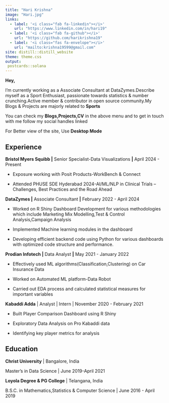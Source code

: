 ```yaml
---
title: "Hari Krishna"
image: "Hari.jpg"
links:
  - label: '<i class="fab fa-linkedin"></i>'
    url: "https://www.linkedin.com/in/hari19"
  - label: '<i class="fab fa-github"></i>'
    url: "https://github.com/harikrishna19"
  - label: '<i class="fas fa-envelope"></i>'
    url: "mailto:krishna19599@gmail.com"
site: distill::distill_website
theme: theme.css
output:
 postcards::solana
---
```


**Hey,**

I'm currently working as a Associate Consultant at DataZymes.Describe myself as a Sport Enthusiast, passionate towards statistics & number crunching.Active member & contributor in open source community.My Blogs & Projects are majorly related to **Sports**

You can check my **Blogs,Projects,CV** in the above menu and to get in touch with me follow my social handles linked

For Better view of the site, Use **Desktop Mode**

## Experience


**Bristol Myers Squibb \|** Senior Specialist-Data Visualizations **\|** April 2024 - Present

- Exposure working with Posit Products-WorkBench & Connect

- Attended PHUSE SDE Hyderabad 2024-AI/ML/NLP in Clinical Trials – Challenges, Best Practices and the Road Ahead

**DataZymes \|** Associate Consultant **\|** February 2022 - April 2024

-   Worked on R Shiny Dashboard Development for various methodologies which include Marketing Mix Modelling,Test & Control Analysis,Campaign Analysis

-   Implemented Machine learning modules in the dashboard

-   Developing efficient backend code using Python for various dashboards with optimized code structure and performance.

**Prodian Infotech \|** Data Analyst **\|** May 2021 - January 2022

-   Effectively used ML algorithms(Classification,Clustering) on Car Insurance Data

-   Worked on Automated ML platform-Data Robot

-   Carried out EDA process and calculated statistical measures for important variables

**Kabaddi Adda** \| Analyst \| Intern \| November 2020 - February 2021

-   Built Player Comparison Dashboard using R Shiny

-   Exploratory Data Analysis on Pro Kabaddi data

-   Identifying key player metrics for analysis

## Education

**Christ University** \| Bangalore, India

Master's in Data Science \| June 2019-April 2021

**Loyola Degree & PG College** \| Telangana, India

B.S.C. in Mathematics,Statistics & Computer Science \| June 2016 - April 2019

